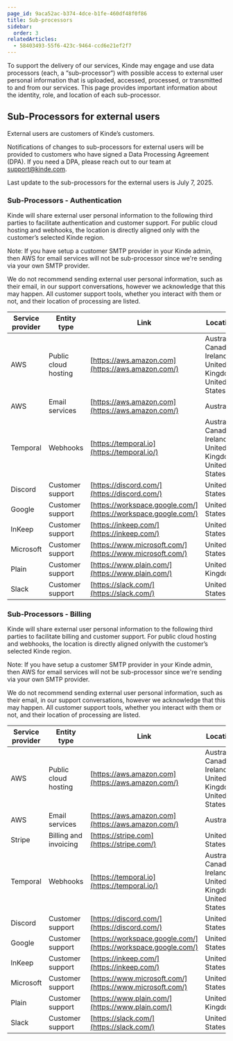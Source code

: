 ```yaml
---
page_id: 9aca52ac-b374-4dce-b1fe-460df48f0f86
title: Sub-processors
sidebar:
  order: 3
relatedArticles:
  - 58403493-55f6-423c-9464-ccd6e21ef2f7
---
```


To support the delivery of our services, Kinde may engage and use data processors (each, a “sub-processor“) with possible access to external user personal information that is uploaded, accessed, processed, or transmitted to and from our services. This page provides important information about the identity, role, and location of each sub-processor.

## Sub-Processors for external users

External users are customers of Kinde’s customers.

Notifications of changes to sub-processors for external users will be provided to customers who have signed a Data Processing Agreement (DPA). If you need a DPA, please reach out to our team at support@kinde.com.

Last update to the sub-processors for the external users is July 7, 2025.

### Sub-Processors - Authentication

Kinde will share external user personal information to the following third parties to facilitate authentication and customer support. For public cloud hosting and webhooks, the location is directly aligned only with the customer’s selected Kinde region.

Note: If you have setup a customer SMTP provider in your Kinde admin, then AWS for email services will not be sub-processor since we're sending via your own SMTP provider.

We do not recommend sending external user personal information, such as their email, in our support conversations, however we acknowledge that this may happen. All customer support tools, whether you interact with them or not, and their location of processing are listed.

| Service provider | Entity type          | Link                                                           | Location                                                  |
| ---------------- | -------------------- | -------------------------------------------------------------- | --------------------------------------------------------- |
| AWS              | Public cloud hosting | [https://aws.amazon.com](https://aws.amazon.com/)              | Australia, Canada, Ireland, United Kingdom, United States |
| AWS              | Email services       | [https://aws.amazon.com](https://aws.amazon.com/)              | Australia                                                 |
| Temporal         | Webhooks             | [https://temporal.io](https://temporal.io/)                    | Australia, Canada, Ireland, United Kingdom, United States |
| Discord          | Customer support     | [https://discord.com/](https://discord.com/)                   | United States                                             |
| Google           | Customer support     | [https://workspace.google.com/](https://workspace.google.com/) | United States                                             |
| InKeep           | Customer support     | [https://inkeep.com/](https://inkeep.com/)                     | United States                                             |
| Microsoft        | Customer support     | [https://www.microsoft.com/](https://www.microsoft.com/)       | United States                                             |
| Plain            | Customer support     | [https://www.plain.com/](https://www.plain.com/)               | United Kingdom                                            | 
| Slack            | Customer support     | [https://slack.com/](https://slack.com/)                       | United States                                             | 

### Sub-Processors - Billing

Kinde will share external user personal information to the following third parties to facilitate billing and customer support. For public cloud hosting and webhooks, the location is directly aligned onlywith the customer’s selected Kinde region.

Note: If you have setup a customer SMTP provider in your Kinde admin, then AWS for email services will not be sub-processor since we're sending via your own SMTP provider.

We do not recommend sending external user personal information, such as their email, in our support conversations, however we acknowledge that this may happen. All customer support tools, whether you interact with them or not, and their location of processing are listed.

| Service provider | Entity type           | Link                                                           | Location                                                  |
| ---------------- | --------------------- | -------------------------------------------------------------- | --------------------------------------------------------- |
| AWS              | Public cloud hosting  | [https://aws.amazon.com](https://aws.amazon.com/)              | Australia, Canada, Ireland, United Kingdom, United States |
| AWS              | Email services        | [https://aws.amazon.com](https://aws.amazon.com/)              | Australia                                                 |
| Stripe           | Billing and invoicing | [https://stripe.com](https://stripe.com/)                      | United States                                             |
| Temporal         | Webhooks              | [https://temporal.io](https://temporal.io/)                    | Australia, Canada, Ireland, United Kingdom, United States |
| Discord          | Customer support      | [https://discord.com/](https://discord.com/)                   | United States                                             |
| Google           | Customer support      | [https://workspace.google.com/](https://workspace.google.com/) | United States                                             |
| InKeep           | Customer support      | [https://inkeep.com/](https://inkeep.com/)                     | United States                                             |
| Microsoft        | Customer support      | [https://www.microsoft.com/](https://www.microsoft.com/)       | United States                                             |
| Plain            | Customer support      | [https://www.plain.com/](https://www.plain.com/)               | United Kingdom                                            | 
| Slack            | Customer support      | [https://slack.com/](https://slack.com/)                       | United States                                             |
